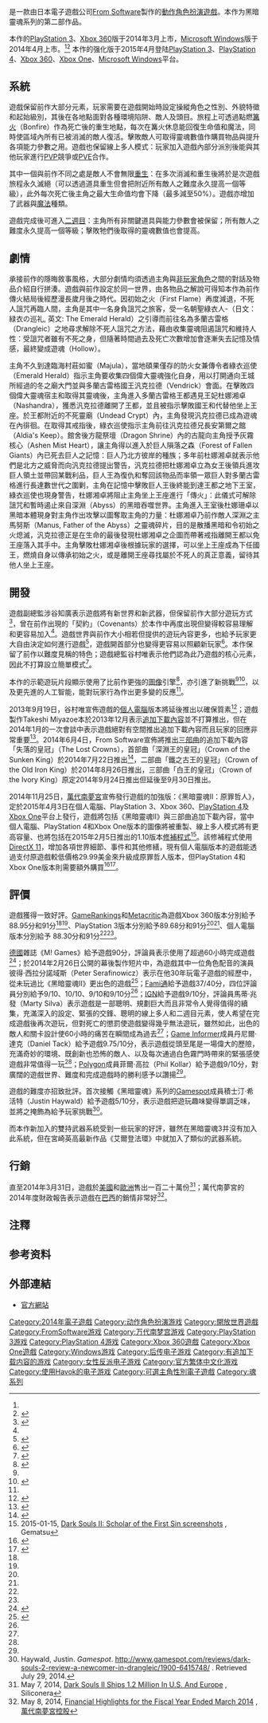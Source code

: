 {{noteTA
|G1=Games
}}
{{Infobox VG
| title = 黑暗靈魂II
| image = File:Dark_Souls_II_cover.jpg
| caption = 游戏封面
| japanese = ダークソウルII
| english = Dark Souls II
| genre = [[動作角色扮演遊戲|動作角色扮演遊戲]]
| platform = [[Microsoft_Windows|Microsoft Windows]]<br />[[PlayStation_3|PlayStation 3]]<br />[[Xbox_360|Xbox 360]]<br />[[PlayStation_4|PlayStation 4]]<br />[[Xbox_One|Xbox One]]
| developer = [[From_Software|From Software]]
| publisher = [[萬代南夢宮|萬代南夢宮]]
| producer = 竹内将典
| director = 涉谷知广、谷村唯
| series =
| engine = [[Havok引擎|Havok引擎]]
| modes =單人、連線[[PVE|PVE]]、連線[[玩家對戰|PVP]]
| released = '''PlayStation 3'''、'''Xbox 360'''{{vgr|NA|2014年3月11日|JP|2014年3月13日|PAL|2014年3月14日}}'''Microsoft Windows'''{{vgr|WW|2014年4月24日<ref name="ign.com">{{cite web |last=Karmali |first=Luke |url=http://www.ign.com/articles/2014/03/06/dark-souls-2-pc-release-date-announced |title=Dark Souls 2 PC Release Date Announced |language=en |6= |publisher=IGN |date=2014-03-06 |accessdate=2017-09-02 |archive-date=2017-07-16 |archive-url=https://web.archive.org/web/20170716140452/http://www.ign.com/articles/2014/03/06/dark-souls-2-pc-release-date-announced |dead-url=no }}</ref>}}'''原罪哲人'''{{vgr|EU|2015年4月2日|HK|2015年4月3日|NA|2015年4月7日|JP|2015年4月9日}}
}}

{{vgname|黑暗靈魂II|ja=ダークソウルII|en=Dark Souls II|cn=黑暗之魂2|tw=黑暗靈魂2|hk=tw}}是一款由日本電子遊戲公司[[From_Software|From Software]]製作的[[動作角色扮演遊戲|動作角色扮演遊戲]]。本作为黑暗靈魂系列的第二部作品。

本作的[[PlayStation_3|PlayStation 3]]、[[Xbox_360|Xbox 360]]版于2014年3月上市，[[Microsoft_Windows|Microsoft Windows]]版于2014年4月上市。<ref name="ign.com"/><ref>{{cite web | url=https://www.forbes.com/sites/erikkain/2014/02/25/titanfall-and-dark-souls-ii-both-launch-march-11th/ | title='Titanfall' And 'Dark Souls II' Both Launch March 11th | publisher=Forbes | accessdate=2017-09-02 | archiveurl=https://web.archive.org/web/20140524033959/http://www.forbes.com/sites/erikkain/2014/02/25/titanfall-and-dark-souls-ii-both-launch-march-11th/ | archivedate=2014-05-24 | dead-url=no }}</ref> 本作的强化版{{vgname|黑暗靈魂II：原罪哲人|en=Dark Souls II: Scholar of the First Sin|cn=黑暗之魂II：原罪学者|tw=黑暗靈魂II：原罪哲人|hk=tw}}于2015年4月登陆[[PlayStation_3|PlayStation 3]]、[[PlayStation_4|PlayStation 4]]、[[Xbox_360|Xbox 360]]、[[Xbox_One|Xbox One]]、[[Microsoft_Windows|Microsoft Windows]]平台。

== 系統 ==
遊戲保留前作大部分元素，玩家需要在遊戲開始時設定操縱角色之性別、外貌特徵和起始級別，其後在各地點面對各種環境陷阱、敵人及頭目。旅程上可透過點燃[[篝火|篝火]]（Bonfire）作為死亡後的重生地點，每次在篝火休息能回復生命值和魔法，同時使區域內所有已被消滅的敵人復活。擊敗敵人可取得靈魂數值作購買物品與提升各項能力參數之用。遊戲也保留線上多人模式：玩家加入遊戲內部分派別後能與其他玩家進行[[玩家對戰|PVP]]競爭或[[PVE|PVE]]合作。

其中一個與前作不同之處是敵人不會無限[[重生|重生]]：在多次消滅和重生後將於是次遊戲旅程永久滅絕（可以透過道具重生但會把附近所有敵人之難度永久提高一個等級），此外每次死亡後主角之最大生命值均會下降（最多減至50%）。遊戲亦增加了武器與[[魔法|魔法]]種類。

遊戲完成後可進入[[二週目|二週目]]：主角所有非關鍵道具與能力參數會被保留；所有敵人之難度永久提高一個等級；擊敗牠們後取得的靈魂數值也會提高。

== 劇情 ==
承接前作的隱晦敘事風格，大部分劇情均須透過主角與[[非玩家角色|非玩家角色]]之間的對話及物品介紹自行拼湊。遊戲與前作設定於同一世界，由各物品之解說可得知本作為前作傳火結局後經歷漫長歲月後之時代。因初始之火（First Flame）再度減退，不死人詛咒再臨人間，主角是其中一名身負詛咒之旅客，受一名朝聖綠衣人-（日文：緑衣の巡礼, 英文: The Emerald Herald）之引導而前往名為多蘭古雷格（Drangleic）之地尋求解除不死人詛咒之方法，藉由收集靈魂阻遏詛咒和維持人性：受詛咒者雖有不死之身，但隨著時間過去及死亡次數增加會逐漸失去記憶及情感，最終變成遊魂（Hollow）{{efn|防火女：「你是否也曾夢到，夢到那失落的地方？那兒據說有著能喚醒人常、稱之為『靈魂』的力量。你將失去一切。一旦你顯現了『刻印』，那是詛咒的證明，黑暗之印。無論過去未來、甚或是光明，當連失去的事實也不再記得，你將成為非人。成為一匹貪嗜靈魂的野獸，成為... 遊魂。遙遠的北地，高牆的另一邊，曾有以偉大國王為名建立的遠古之國，記得當時稱做『多蘭古雷格』。你應已知曉。不，不知道也好。你將抵達那座朽壞的大門，無關是否情願。」}}。

主角不久到達臨海村莊如蜜（Majula），當地碩果僅存的防火女兼傳令者綠衣巡使（Emerald Herald）指示主角要收集四個偉大靈魂強化自身，用以打開通向王城所經過的冬之廟大門並與多蘭古雷格國王汎克拉德（Vendrick）會面{{efn|綠衣巡使：「您是...繼承之人嗎？或者... 您只是個屈從於命運、隨波逐流的人呢？... 請您去見國王一面吧，他是過去振興了多蘭古雷格、還曾經接近靈魂根源的人。去見汎克拉德王吧... 尋找那四個擁有偉大靈魂的個體。他們的靈魂將成為明燈。」}}。在擊敗四個偉大靈魂宿主和取得其靈魂後，主角進入多蘭古雷格王都遇見王妃杜娜湘卓（Nashandra），獲悉汎克拉德離開了王都，並且被指示擊敗國王和代替他坐上王座{{efn|杜娜湘卓：「我是杜娜湘卓，多蘭古雷格的王妃... 過去這個國家的國王，沒錯，就是那位名叫汎克拉德的人... 不過他終究沒能抵達『王座』所在的位置。請你到汎克拉德那裡去吧。因為不需要兩個王者。」}}。於王都附近的不死靈廟（Undead Crypt）內，主角發現汎克拉德已成為遊魂在內徘徊。在取得其戒指後，綠衣巡使指示主角前往汎克拉德兄長安第爾之館（Aldia's Keep）{{efn|綠衣巡使：「這戒指是國王的象徵。用它通過障礙，穿過王之大門... 然後進入遠東。」}}。館舍後方龍祭壇（Dragon Shrine）內的古龍向主角授予灰霧核心（Ashen Mist Heart），讓主角得以進入於巨人隕落之森（Forest of Fallen Giants）內已死去巨人之記憶{{efn|灰霧核心（道具介紹）：古龍賜下的灰霧成形後的模樣。能夠窺視滅亡者們的記憶，這是出於古龍神祕方能達成的行為。}}：巨人乃北方彼岸的種族；多年前杜娜湘卓就表示他們是北方之威脅而向汎克拉德提出警告，汎克拉德把杜娜湘卓立為女王後領兵進攻巨人領土並帶回某戰利品，巨人王為復仇和奪回該物品而率領一眾巨人對多蘭古雷格進行長達數世代之圍剿{{efn|巨人王的靈魂（道具介紹）：過去曾毀滅多蘭古雷格的巨人王的靈魂。自北邊遠方出現的巨人，一路朝向汎克拉德的居城。彷彿該處擁有的事物就是目標一樣。}}{{efn|多拉蒙德：「... 那些巨人很快就會蜂擁到這裡來。這是報應吧。因為我們國王的暴政。原本明明就是為人民謀福祉，在這裡建國的名君...是甚麼改變了陛下呢...我們國王以前曾經渡海攻入巨人之國，然後從那裡帶了『甚麼』回來。之後聽說就誕生了那些『巨偶』。那些巨人並不只是普通的蠻族，毫不留情，受憤怒驅動。我的父親跟祖父都在這裡跟那些巨人戰鬥過。那種執著非同尋常。是我們國王做過的事，讓他們無法原諒吧...」}}，主角在記憶中擊敗巨人王後終能到達王都之地下王室，綠衣巡使也現身警告，杜娜湘卓將阻止主角坐上王座進行「傳火」{{efn|綠衣巡使：「如果您要繼續前進，杜娜湘卓就會襲擊您吧。當您抵達王座後，就能成為火之繼承者了。她知道你將坐上王座和連接火炎。她覬覦初始之火，以及偉大靈魂。」}}：此儀式可解除詛咒和暫時遏止來自深淵（Abyss）的黑暗吞噬世界。主角進入王室後杜娜珊卓以黑暗本體現身對主角作出攻擊以圖奪取主角的力量{{efn|杜娜湘卓：「不死者。通過考驗的不死者啊！現在就是和黑暗融合之時...」}}：杜娜湘卓乃前作敵人深淵之主馬努斯（Manus, Father of the Abyss）之靈魂碎片{{efn|杜娜湘卓的靈魂（道具介紹）：多蘭古雷格王妃杜娜湘卓的靈魂。生於昔日之暗的寵兒，秉持天生個性追求力量。}}{{efn|渴望鐮刀（道具介紹）：誕生自杜娜湘卓靈魂的鐮刀。曾經位於深淵之人，隨著毀滅，化作無數碎片而散去。碎片雖不久之後再度成形，據說已是映照人之所以的存在。}}，目的是散播黑暗和令初始之火熄滅，汎克拉德正是在生命的最後發現杜娜湘卓之企圖而帶著戒指離開王都以免王座落入其手中。主角擊敗杜娜湘卓後根據玩家的選擇，可以坐上王座成為下任國王，燃燒自身以傳承初始之火{{efn|綠衣巡使：「火之繼承者，承受它詛咒的人啊... 如果您繼承了了火，您的靈魂將再度充實，並且這樣的情形會一再重覆。至於要擁抱它還是捐棄它... 全由您決定。具備王者資格的人，請您登上王座吧。之後會發生甚麼事，就只要您看得到了」}}，或是離開王座尋找屬於不死人的真正意義，留待其他人坐上王座。

== 開發 ==
遊戲副總監涉谷知廣表示遊戲將有新世界和新武器，但保留前作大部分遊玩方式<ref name="edge - jan2013">{{cite web|url=http://www.edge-online.com/features/dark-souls-ii-co-director-tomohiro-shibuya-on-accessibility-and-taking-control-of-the-series/|title=Dark Souls II: Shibuya on the gameworld, awkwardness and accessibility|publisher=''[[Edge_(magazine)|Edge]]''|author=Edge Staff|date=2013-01-29|accessdate=2013-03-30|archive-date=2013-04-16|archive-url=https://web.archive.org/web/20130416005048/http://www.edge-online.com/features/dark-souls-ii-co-director-tomohiro-shibuya-on-accessibility-and-taking-control-of-the-series/|dead-url=no}}</ref>，曾在前作出現的「契約」（Covenants）於本作中再度出現但變得較容易理解和更容易加入<ref name="edge - jan2013"/>。遊戲世界與前作大小相若但提供的遊玩內容更多，也給予玩家更大自由決定如何進行遊戲<ref>{{cite web|url=http://n4g.com/news/1435192/dark-souls-ii-world-size-is-the-same-as-predecessor|title=Dark Souls II World Size Is The Same as Predecessor|accessdate=2015-02-02|archive-date=2014-03-02|archive-url=https://web.archive.org/web/20140302224942/http://n4g.com/news/1435192/dark-souls-ii-world-size-is-the-same-as-predecessor|dead-url=no}}</ref>，遊戲開首部分也變得更容易以照顧新玩家<ref>{{cite web|url=http://www.polygon.com/2012/12/17/3775918/dark-souls-2-will-be-more-accessible-for-series-newcomers-will|title=Dark Souls 2 will be more accessible for series newcomers, may include vehicles|accessdate=2015-02-02|archive-date=2014-07-30|archive-url=https://web.archive.org/web/20140730130444/http://www.polygon.com/2012/12/17/3775918/dark-souls-2-will-be-more-accessible-for-series-newcomers-will|dead-url=no}}</ref>。本作保留了前作以難度見稱的特色；遊戲總監谷村唯表示他們認為此乃遊戲的核心元素，因此不打算設立簡單模式<ref>{{cite news|url=http://www.forbes.com/sites/erikkain/2013/04/11/no-easy-mode-allowed-an-interview-with-dark-souls-2-director-yui-tanimura-plus-new-screenshots/|title=No Easy Mode Allowed: An Interview With 'Dark Souls II' Director Yui Tanimura, Plus New Screenshots|work=Forbes|first=Erik|last=Kain|accessdate=2015-02-02|archive-date=2014-10-02|archive-url=https://web.archive.org/web/20141002002859/http://www.forbes.com/sites/erikkain/2013/04/11/no-easy-mode-allowed-an-interview-with-dark-souls-2-director-yui-tanimura-plus-new-screenshots/|dead-url=no}}</ref>。

本作的示範遊玩片段顯示使用了比前作更強的[[圖像|圖像]]引擎<ref name="IGN-12min">{{cite web|url=http://www.ign.com/videos/2013/04/10/dark-souls-2-gameplay-reveal-12-minute-demo|title=Dark Souls 2 Gameplay Reveal - 12 Minute Demo|accessdate=2015-02-02|archive-date=2015-03-01|archive-url=https://web.archive.org/web/20150301023736/http://www.ign.com/videos/2013/04/10/dark-souls-2-gameplay-reveal-12-minute-demo|dead-url=no}}</ref>，亦引進了新挑戰<ref name="IGN-12min"/><ref name="OXM-twice">{{cite web|url=http://www.oxm.co.uk/53257/features/twice-shy-seven-ways-dark-souls-2-is-tougher-than-dark-souls/|title=Twice shy: seven ways Dark Souls 2 is tougher than Dark Souls|accessdate=2015-02-02|archive-date=2013-09-30|archive-url=https://web.archive.org/web/20130930214537/http://www.oxm.co.uk/53257/features/twice-shy-seven-ways-dark-souls-2-is-tougher-than-dark-souls/|dead-url=no}}</ref>，以及更先進的人工智能，能對玩家行為作出更多變的反應<ref name="OXM-twice"/>。

2013年9月19日，谷村唯宣佈遊戲的[[個人電腦|個人電腦]]版本將延後推出以確保質素<ref>{{cite web|url=http://www.eurogamer.net/articles/2013-09-19-dark-souls-2-out-on-march-14-pc-version-to-follow|title=Eurogamer interview, Tokyo Game Show|accessdate=2015-02-02|archive-date=2014-12-16|archive-url=https://web.archive.org/web/20141216051938/http://www.eurogamer.net/articles/2013-09-19-dark-souls-2-out-on-march-14-pc-version-to-follow|dead-url=no}}</ref>；遊戲製作Takeshi Miyazoe本於2013年12月表示[[追加下載內容|追加下載內容]]並不打算推出，但在2014年1月的一次會談中表示遊戲絕對有空間推出追加下載內容而且玩家的回應非常重要<ref>{{Cite web |url=http://www.totalxbox.com/70379/there-is-definitely-potential-for-dark-souls-2-dlc-says-namco/ |title=存档副本 |access-date=2015-02-02 |archive-url=https://web.archive.org/web/20150210184423/http://www.totalxbox.com/70379/there-is-definitely-potential-for-dark-souls-2-dlc-says-namco/ |archive-date=2015-02-10 |dead-url=yes }}</ref>。2014年6月4日，From Software宣佈將推出[[三部曲|三部曲]]的追加下載內容「失落的皇冠」（The Lost Crowns），首部曲「深淵王的皇冠」（Crown of the Sunken King）於2014年7月22日推出<ref>{{cite web|url=http://www.joystiq.com/2014/02/01/dark-souls-2-could-have-dlc-after-all-depending-on-fan-feedback/|title=Dark Souls 2 could have DLC after all, depending on fan feedback|access-date=2015-02-02|archive-url=https://web.archive.org/web/20150201115134/http://www.joystiq.com/2014/02/01/dark-souls-2-could-have-dlc-after-all-depending-on-fan-feedback/|archive-date=2015-02-01|dead-url=yes}}</ref>，二部曲「鐵之古王的皇冠」（Crown of the Old Iron King）於2014年8月26日推出，三部曲「白王的皇冠」（Crown of the Ivory King）原定2014年9月24日推出但延後至9月30日推出。

2014年11月25日，[[萬代南夢宮|萬代南夢宮]]宣佈發行遊戲的加強版：《黑暗靈魂II：原罪哲人》，定於2015年4月3日在個人電腦、PlayStation 3、Xbox 360、[[PlayStation_4|PlayStation 4]]及[[Xbox_One|Xbox One]]平台上發行，遊戲將包括《黑暗靈魂II》與三部曲追加下載內容，當中個人電腦、PlayStation 4和Xbox One版本的圖像將被重製、線上多人模式將有更高容量、也將包括在2015年2月5日推出的1.10版本[[修補程式|修補程式]]<ref>2015-01-15, [http://gematsu.com/2015/01/dark-souls-ii-scholar-first-sin-screenshots Dark Souls II: Scholar of the First Sin screenshots] {{Wayback|url=http://gematsu.com/2015/01/dark-souls-ii-scholar-first-sin-screenshots |date=20150205072758 }}, Gematsu</ref>。該修補程式使用[[DirectX|DirectX 11]]，增加各項世界細節、事件和其他修繕，現有個人電腦版本的遊戲能透過支付原遊戲較低價格29.99美金來升級成原罪哲人版本，但PlayStation 4和Xbox One版本則需要額外購買<ref name=mcv-dsiirerelease>{{cite web|title=Dark Souls II PC owners will have to buy again to get all of Scholar of the First Sin upgrades|url=http://www.mcvuk.com/news/read/dark-souls-ii-pc-owners-will-have-to-buy-again-to-get-all-of-scholar-of-the-first-sin-upgrades/0141880|website=MCV|accessdate=2014-11-26|deadurl=yes|archiveurl=https://web.archive.org/web/20141127214503/http://www.mcvuk.com/news/read/dark-souls-ii-pc-owners-will-have-to-buy-again-to-get-all-of-scholar-of-the-first-sin-upgrades/0141880|archivedate=2014-11-27|df=}}</ref><ref name=ign-nextgen>{{cite web|title=Dark Souls II Coming to Xbox One, PS4 Next Year|url=http://ca.ign.com/articles/2014/11/25/dark-souls-ii-coming-to-xbox-one-ps4-next-year|website=IGN|accessdate=2014-11-25|archive-date=2016-07-21|archive-url=https://web.archive.org/web/20160721171312/http://ca.ign.com/articles/2014/11/25/dark-souls-ii-coming-to-xbox-one-ps4-next-year|dead-url=no}}</ref>。

== 評價 ==
{{Video game reviews
| GR = (X360) 88.95%<ref name=GRX360>{{cite web |url=http://www.gamerankings.com/xbox360/693332-dark-souls-ii/index.html |title=Dark Souls II for Xbox 360 |publisher=[[GameRankings|GameRankings]] |accessdate=2014-03-11 |archive-date=2014-03-11 |archive-url=https://web.archive.org/web/20140311094406/http://www.gamerankings.com/xbox360/693332-dark-souls-ii/index.html |dead-url=no }}</ref><br />(PS3) 89.68%<ref name=GRPS3>{{cite web |url=http://www.gamerankings.com/ps3/693331-dark-souls-ii/index.html |title=Dark Souls II for PlayStation 3 |publisher=[[GameRankings|GameRankings]] |accessdate=2014-03-11 |archive-date=2014-03-11 |archive-url=https://web.archive.org/web/20140311093324/http://www.gamerankings.com/ps3/693331-dark-souls-ii/index.html |dead-url=no }}</ref><br />(PC) 88.30%<ref name=GRPC>{{cite web |url=http://www.gamerankings.com/pc/693333-dark-souls-ii/index.html |title=Dark Souls II for PC |publisher=[[GameRankings|GameRankings]] |accessdate=2014-04-25 |archive-date=2014-04-26 |archive-url=https://web.archive.org/web/20140426215109/http://www.gamerankings.com/pc/693333-dark-souls-ii/index.html |dead-url=no }}</ref>
| MC = (X360) 91/100<ref name=MCX360>{{cite web |url=http://www.metacritic.com/game/xbox-360/dark-souls-ii |title=Dark Souls II for Xbox 360 Reviews |publisher=[[Metacritic|Metacritic]] |accessdate=2014-03-11 |archive-date=2014-03-14 |archive-url=https://web.archive.org/web/20140314132038/http://www.metacritic.com/game/xbox-360/dark-souls-ii |dead-url=no }}</ref><br />(PS3) 91/100<ref name=MCPS3>{{cite web |url=http://www.metacritic.com/game/playstation-3/dark-souls-ii |title=Dark Souls II for PlayStation 3 Reviews |publisher=[[Metacritic|Metacritic]] |accessdate=2014-03-11 |archive-date=2014-03-14 |archive-url=https://web.archive.org/web/20140314132451/http://www.metacritic.com/game/playstation-3/dark-souls-ii |dead-url=no }}</ref><br />(PC) 91/100<ref name=MCPC>{{cite web |url=http://www.metacritic.com/game/pc/dark-souls-ii |title=Dark Souls II for PC Reviews |publisher=[[Metacritic|Metacritic]] |accessdate=2014-04-25 |archive-date=2014-04-25 |archive-url=https://web.archive.org/web/20140425160844/http://www.metacritic.com/game/pc/dark-souls-ii |dead-url=no }}</ref>
| Fam = 37/40<ref name=Fam>{{cite web |last=Antony Seeto |first=Damian |date=2014-03-05 |url=http://www.justpushstart.com/2014/03/famitsus-dark-souls-2-review-scores-big/ |title=Famitsu's Dark Souls 2 Review Scores Big |publisher=Just Push Start |accessdate=2014-03-05 |archive-date=2014-03-07 |archive-url=https://web.archive.org/web/20140307150936/http://www.justpushstart.com/2014/03/famitsus-dark-souls-2-review-scores-big/ |dead-url=no }}</ref>
| GI = 9.75/10<ref name=GI>{{cite web |last=Tack |first=Daniel |date=2014-03-10 |url=http://www.gameinformer.com/games/dark_souls_ii/b/ps3/archive/2014/03/10/praise-the-fun.aspx |title=Praise the Fun - Dark Souls II |publisher=[[Game_Informer|Game Informer]] |accessdate=2014-03-10 |archive-url=https://web.archive.org/web/20140520040221/http://www.gameinformer.com/games/dark_souls_ii/b/ps3/archive/2014/03/10/praise-the-fun.aspx |archive-date=2014-05-20 |dead-url=yes }}</ref>
| IGN = 9/10<ref name=IGN>{{cite web |last=Sliva |first=Marty |date=2014-03-10 |url=http://uk.ign.com/articles/2014/03/11/dark-souls-2-review |title=Dark Souls 2 Review |publisher=[[IGN|IGN]] |accessdate=2014-03-10 |archive-date=2014-07-31 |archive-url=https://web.archive.org/web/20140731031807/http://uk.ign.com/articles/2014/03/11/dark-souls-2-review |dead-url=no }}</ref>
| Joystiq = {{rating|4|5}}<ref name="joystiq review">{{cite web |last=Kubba |first=Sinan |date=2014-03-14 |url=http://www.joystiq.com/2014/03/14/dark-souls-2-review-death-becomes-you/ |title=Dark Souls 2 review: Death becomes you |publisher=[[Joystiq|Joystiq]] |accessdate=2014-03-14 |archive-url=https://web.archive.org/web/20140316163150/http://www.joystiq.com/2014/03/14/dark-souls-2-review-death-becomes-you/ |archive-date=2014-03-16 |dead-url=yes }}</ref>
| Poly = 9/10<ref name=Poly>{{cite web |last=Kollar |first=Philip |date=2014-03-11 |url=http://www.polygon.com/2014/3/11/5492096/dark-souls-2-review |title=Dark Souls 2 Review: Not the End |publisher=[[Polygon_(website)|Polygon]] |accessdate=2014-03-11 |archive-date=2015-07-05 |archive-url=https://web.archive.org/web/20150705234756/http://www.polygon.com/2014/3/11/5492096/dark-souls-2-review |dead-url=no }}</ref>	
| rev1 = [[The_Escapist|The Escapist]]	
| rev1Score = {{rating|4.5|5}}<ref>[http://www.escapistmagazine.com/articles/view/editorials/reviews/11097-Dark-Souls-II-Review-Dark-Souls-Refined Dark Souls II Review - Dark Souls Refined] {{Wayback|url=http://www.escapistmagazine.com/articles/view/editorials/reviews/11097-Dark-Souls-II-Review-Dark-Souls-Refined |date=20140328133835 }}. Retrieved 1 July 2014</ref>}}

遊戲獲得一致好評。[[GameRankings|GameRankings]]和[[Metacritic|Metacritic]]為遊戲Xbox 360版本分別給予88.95分和91分<ref name=GRX360 /><ref name=MCX360 />、PlayStation 3版本分別給予89.68分和91分<ref name=GRPS3 /><ref name=MCPS3 />、個人電腦版本分別給予 88.30分和91分<ref name=GRPC /><ref name=MCPC />。

[[德國|德國]]雜誌《M! Games》給予遊戲90分，評論員表示使用了超過60小時完成遊戲<ref>{{cite web |last=Haas |first=Pete |url=http://www.cinemablend.com/games/Dark-Souls-2-Review-Says-It-Hardest-Action-RPG-World-62383.html |title=Dark Souls 2 Review Says It's The Hardest Action RPG In The World |publisher=Gaming Blend |accessdate=2014-03-11 |archive-date=2014-03-02 |archive-url=https://web.archive.org/web/20140302101055/http://www.cinemablend.com/games/Dark-Souls-2-Review-Says-It-Hardest-Action-RPG-World-62383.html |dead-url=no }}</ref>；於2014年2月26日公開的幕後製作短片中，為遊戲其中一位角色配音的演員彼得·西拉分諾域斯（Peter Serafinowicz）表示在他30年玩電子遊戲的經歷中，從未玩過比《黑暗靈魂II》更出色的遊戲<ref>{{cite web |last=McDonald |first=Tim |date=2014-02-26 |url=http://www.incgamers.com/2014/02/dark-souls-2-devs-detail-dark-intentions-video |title=Dark Souls 2 devs detail their Dark Intentions in this video |publisher=Inc Gamers |accessdate=2014-03-11 |archive-url=https://web.archive.org/web/20140303003349/http://www.incgamers.com/2014/02/dark-souls-2-devs-detail-dark-intentions-video |archive-date=2014-03-03 |dead-url=yes }}</ref>；[[Fami通|Fami通]]給予遊戲37/40分，四位評論員分別給予9/10、10/10、9/10和9/10分<ref name=Fam/>；[[IGN|IGN]]給予遊戲9/10分，評論員馬蒂·兆發（Marty Silva）表示遊戲是一部聰明、規劃巨大而且非常令人覺得值得的續集，充滿深入的設定、緊張的交鋒、聰明的線上多人和二週目元素，使人希望在完成遊戲後再次遊玩，但對死亡的懲罰使遊戲變得幾乎無法遊玩，雖然如此，出色的敵人和關卡設計使60小時的痛苦在瞬間成為過去<ref name=IGN/>；[[Game_Informer|Game Informer]]成員丹尼爾·達克（Daniel Tack）給予遊戲9.75/10分，表示遊戲從頭至尾是一場偉大的歷險，充滿奇妙的環境、既創新也恐怖的敵人、以及每次通過白色霧門時帶來的緊張感使遊戲非常值得一玩<ref name=GI/>；[[Polygon|Polygon]]成員菲爾·高拉（Phil Kollar）給予遊戲9/10分，對廣闊的遊戲世界、難度和完成遊戲時的勝利感予以讚揚<ref name=Poly/>。

遊戲的難度亦招致批評。首次接觸《黑暗靈魂》系列的[[Gamespot|Gamespot]]成員積士汀·希活特（Justin Haywald）給予遊戲5/10分，表示遊戲把遊玩趣味變得單調乏味，並將之掩飾為給予玩家挑戰<ref>Haywald, Justin. ''Gamespot''. http://www.gamespot.com/reviews/dark-souls-2-review-a-newcomer-in-drangleic/1900-6415748/ {{Wayback|url=http://www.gamespot.com/reviews/dark-souls-2-review-a-newcomer-in-drangleic/1900-6415748/ |date=20150203010200 }}. Retrieved July 29, 2014.</ref>。

而本作新加入的雙持武器系統受到一些玩家的好評，雖然在黑暗靈魂3并沒有加入此系統，但在宮崎英高最新作品《艾爾登法環》中就加入了類似的武器系統。

== 行銷 ==
直至2014年3月31日，遊戲於[[美國|美國]]和[[歐洲|歐洲]]售出一百二十萬份<ref>May 7, 2014, [http://www.siliconera.com/2014/05/07/dark-souls-ii-ships-1-2-million-u-s-europe/ Dark Souls II Ships 1.2 Million In U.S. And Europe] {{Wayback|url=http://www.siliconera.com/2014/05/07/dark-souls-ii-ships-1-2-million-u-s-europe/ |date=20150402112324 }}, Siliconera</ref>；萬代南夢宮的2014年度財政報告表示遊戲在[[巴西|巴西]]的銷情非常好<ref>May 8, 2014, [http://www.bandainamco.co.jp/files/E8A39CE8B6B3E8B387E69699EFBC88E88BB1EFBC89.pdf Financial Highlights for the Fiscal Year Ended March 2014] {{Wayback|url=http://www.bandainamco.co.jp/files/E8A39CE8B6B3E8B387E69699EFBC88E88BB1EFBC89.pdf |date=20140508123624 }}, [[萬代南夢宮控股|萬代南夢宮控股]]</ref>。

== 注釋 ==
{{notelist|iger=|2}}

== 参考资料 ==
{{reflist|30em}}

==外部連結==
*[https://web.archive.org/web/20170508164552/http://www.darksoulsii.com/us/ 官方網站]

{{魂系列}}
{{FromSoftware遊戲}}

{{DEFAULTSORT:Dark Souls II}}
[[Category:2014年電子遊戲|Category:2014年電子遊戲]]
[[Category:动作角色扮演游戏|Category:动作角色扮演游戏]]
[[Category:開放世界遊戲|Category:開放世界遊戲]]
[[Category:FromSoftware游戏|Category:FromSoftware游戏]]
[[Category:万代南梦宫游戏|Category:万代南梦宫游戏]]
[[Category:PlayStation_3游戏|Category:PlayStation 3游戏]]
[[Category:PlayStation_4游戏|Category:PlayStation 4游戏]]
[[Category:Xbox_360遊戲|Category:Xbox 360遊戲]]
[[Category:Xbox_One遊戲|Category:Xbox One遊戲]]
[[Category:Windows游戏|Category:Windows游戏]]
[[Category:后传电子游戏|Category:后传电子游戏]]
[[Category:有追加下载内容的游戏|Category:有追加下载内容的游戏]]
[[Category:女性反派电子游戏|Category:女性反派电子游戏]]
[[Category:官方繁体中文化游戏|Category:官方繁体中文化游戏]]
[[Category:使用Havok的电子游戏|Category:使用Havok的电子游戏]]
[[Category:可選主角性別電子遊戲|Category:可選主角性別電子遊戲]]
[[Category:魂系列|Category:魂系列]]